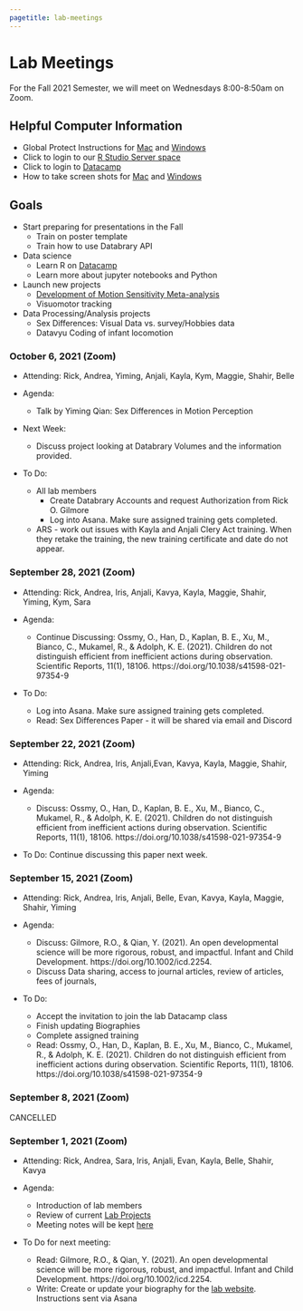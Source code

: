 ```yaml
---
pagetitle: lab-meetings
---
```


# Lab Meetings

For the Fall 2021 Semester, we will meet on Wednesdays 8:00-8:50am on Zoom.

## Helpful Computer Information

- Global Protect Instructions for [Mac](https://ithelp.ssri.psu.edu/penn-state-vpn-mac) and [Windows ](https://ithelp.ssri.psu.edu/penn-state-vpn)
- Click to login to our [R Studio Server space](https://rstudio.tlt.psu.edu/s/e40b8122db8f5ab27456f/)
- Click to login to [Datacamp](https://www.datacamp.com/)
- How to take screen shots for [Mac](https://support.apple.com/en-us/HT201361) and [Windows](https://www.howtogeek.com/226280/how-to-take-screenshots-in-windows-10/)

## Goals

- Start preparing for presentations in the Fall  
    - Train on poster template
    - Train how to use Databrary API
- Data science
    - Learn R on [Datacamp](https://www.datacamp.com/)
    - Learn more about jupyter notebooks and Python
- Launch new projects
    - [Development of Motion Sensitivity Meta-analysis](https://github.com/gilmore-lab/motion-metaanalysis)
    - Visuomotor tracking
- Data Processing/Analysis projects
    - Sex Differences: Visual Data vs. survey/Hobbies data
    - Datavyu Coding of infant locomotion
    
### October 6, 2021 (Zoom)

- Attending: Rick, Andrea, Yiming, Anjali, Kayla, Kym, Maggie, Shahir, Belle  

- Agenda:
  - Talk by Yiming Qian: Sex Differences in Motion Perception
  
- Next Week:  
  - Discuss project looking at Databrary Volumes and the information provided.
  
- To Do:    
  - All lab members    
    - Create Databrary Accounts and request Authorization from Rick O. Gilmore    
    - Log into Asana. Make sure assigned training gets completed.  
  - ARS -  work out issues with Kayla and Anjali Clery Act training. When they retake the training, the new training certificate and date do not appear.  
  

### September 28, 2021 (Zoom)

- Attending: Rick, Andrea, Iris, Anjali, Kavya, Kayla, Maggie, Shahir, Yiming, Kym, Sara

- Agenda:
  - Continue Discussing: Ossmy, O., Han, D., Kaplan, B. E., Xu, M., Bianco, C., Mukamel, R., & Adolph, K. E. (2021). Children do not distinguish efficient from inefficient actions during observation. Scientific Reports, 11(1), 18106. https://doi.org/10.1038/s41598-021-97354-9
  
- To Do: 
  - Log into Asana. Make sure assigned training gets completed.
  - Read: Sex Differences Paper - it will be shared via email and Discord

### September 22, 2021 (Zoom)

- Attending: Rick, Andrea, Iris, Anjali,Evan, Kavya, Kayla, Maggie, Shahir, Yiming

- Agenda:
  - Discuss: Ossmy, O., Han, D., Kaplan, B. E., Xu, M., Bianco, C., Mukamel, R., & Adolph, K. E. (2021). Children do not distinguish efficient from inefficient actions during observation. Scientific Reports, 11(1), 18106. https://doi.org/10.1038/s41598-021-97354-9
  
- To Do: Continue discussing this paper next week.

### September 15, 2021 (Zoom)

- Attending: Rick, Andrea, Iris, Anjali, Belle, Evan, Kavya, Kayla, Maggie, Shahir, Yiming

- Agenda:
  - Discuss: Gilmore, R.O., & Qian, Y. (2021). An open developmental science will be more rigorous, robust, and impactful. Infant and Child Development. https://doi.org/10.1002/icd.2254. 
  - Discuss Data sharing, access to journal articles, review of articles, fees of journals, 
 

- To Do:
  - Accept the invitation to join the lab Datacamp class
  - Finish updating Biographies
  - Complete assigned training
  - Read: Ossmy, O., Han, D., Kaplan, B. E., Xu, M., Bianco, C., Mukamel, R., & Adolph, K. E. (2021). Children do not distinguish efficient from inefficient actions during observation. Scientific Reports, 11(1), 18106. https://doi.org/10.1038/s41598-021-97354-9
  
### September 8, 2021 (Zoom)

CANCELLED
    
### September 1, 2021 (Zoom)

- Attending: Rick, Andrea, Sara, Iris, Anjali, Evan, Kayla, Belle, Shahir, Kavya
  
- Agenda:
  - Introduction of lab members
  - Review of current [Lab Projects](https://gilmore-lab.github.io/research.html)
  - Meeting notes will be kept [here](https://gilmore-lab.github.io/lab-meetings.html)
  
- To Do for next meeting:
  - Read: Gilmore, R.O., & Qian, Y. (2021). An open developmental science will be more rigorous, robust, and impactful. Infant and Child Development. https://doi.org/10.1002/icd.2254. 
  - Write: Create or update your biography for the [lab website](https://gilmore-lab.github.io/who-we-are.html). Instructions sent via Asana





